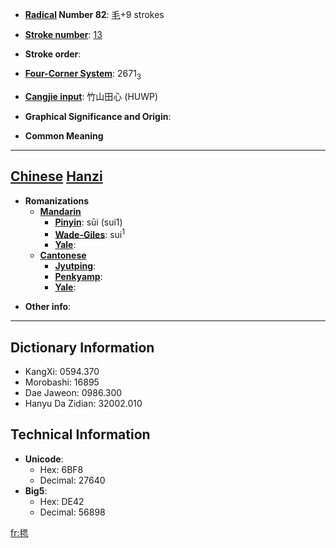 * '''[[Wiktionary:Chinese radical index| Radical]] Number 82''': [[Wiktionary:Chinese radical index 毛|毛]]+9 strokes

* '''[[Wiktionary:Chinese total strokes index|Stroke number]]''': [[Wiktionary:Chinese total strokes index 13|13]]

* '''Stroke order''': 

* '''[[Wiktionary:Chinese four corner index|Four-Corner System]]''': 2671<sub>3</sub>

* '''[[Wiktionary:Chinese Cangjie index|Cangjie input]]''': 竹山田心 (HUWP)

* '''Graphical Significance and Origin''': 

* '''Common Meaning'''

----

== [[Chinese]] [[Hanzi]] ==

* '''Romanizations'''
** '''[[Mandarin]]'''
*** '''[[Pinyin]]''': sūi (sui1)
*** '''[[Wade-Giles]]''': sui<sup>1</sup>
*** '''[[Yale]]''': 
** '''[[Cantonese]]'''
*** '''[[Jyutping]]''':
*** '''[[Penkyamp]]''': 
*** '''[[Yale]]''': 

* '''Other info''': 

----

== Dictionary Information ==

* KangXi: 0594.370
* Morobashi: 16895
* Dae Jaweon: 0986.300
* Hanyu Da Zidian: 32002.010

== Technical Information ==

* '''Unicode''':
** Hex: 6BF8
** Decimal: 27640
* '''Big5''':
** Hex: DE42
** Decimal: 56898

[[fr:毸]]